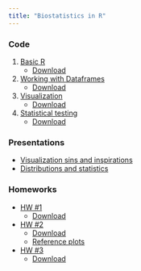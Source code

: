 ```yaml
---
title: "Biostatistics in R"
---
```


### Code

1.  [Basic R](./code/basic_r.Rmd)
    -   [Download](./zipfiles/basic_r.zip)
2.  [Working with Dataframes](./code/advanced_df.Rmd)
    -   [Download](./zipfiles/advanced_df.zip)
3.  [Visualization](code/datavis.Rmd)
    -   [Download](./zipfiles/datavis.zip)
4.  [Statistical testing](code/stats.Rmd)
    -   [Download](./zipfiles/stats.zip)

### Presentations

-   [Visualization sins and inspirations](presentations/visual_sins_inspiration.qmd) 
-   [Distributions and statistics](presentations/distributions.qmd)

### Homeworks

-   [HW #1](./homeworks/HW1.Rmd)
    -   [Download](./zipfiles/HW1.zip)
-   [HW #2](./homeworks/HW2.Rmd)
    -   [Download](./zipfiles/HW2.zip)
    -   [Reference plots](./homeworks/HW2_reference.html)
-   [HW #3](./homeworks/HW3.Rmd)
    - [Download](./zipfiles/HW3.zip)

<!-- ### How to download files: -->

<!-- ![](/images/howto_download.png){fig-align="center" width="1000"} -->

